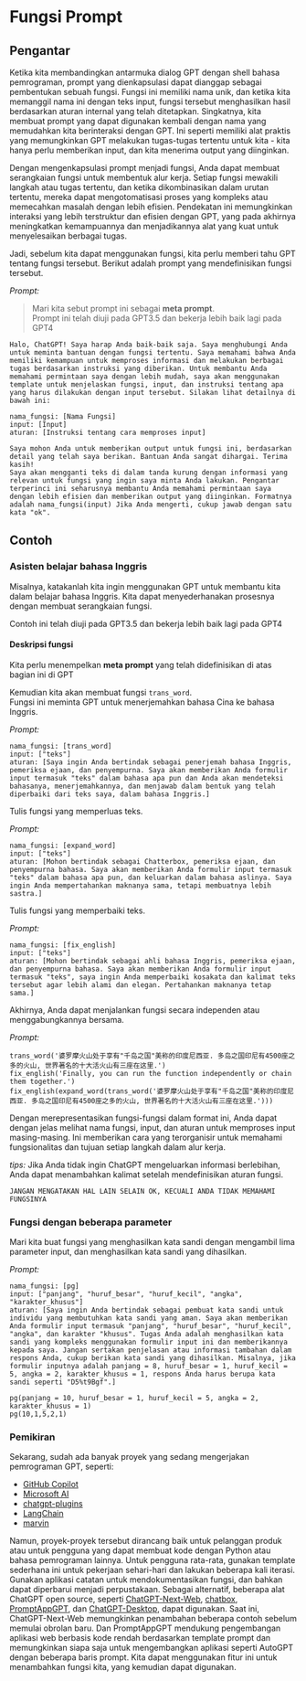 

# Fungsi Prompt

## Pengantar
Ketika kita membandingkan antarmuka dialog GPT dengan shell bahasa pemrograman, prompt yang dienkapsulasi dapat dianggap sebagai pembentukan sebuah fungsi. Fungsi ini memiliki nama unik, dan ketika kita memanggil nama ini dengan teks input, fungsi tersebut menghasilkan hasil berdasarkan aturan internal yang telah ditetapkan. Singkatnya, kita membuat prompt yang dapat digunakan kembali dengan nama yang memudahkan kita berinteraksi dengan GPT. Ini seperti memiliki alat praktis yang memungkinkan GPT melakukan tugas-tugas tertentu untuk kita - kita hanya perlu memberikan input, dan kita menerima output yang diinginkan.

Dengan mengenkapsulasi prompt menjadi fungsi, Anda dapat membuat serangkaian fungsi untuk membentuk alur kerja. Setiap fungsi mewakili langkah atau tugas tertentu, dan ketika dikombinasikan dalam urutan tertentu, mereka dapat mengotomatisasi proses yang kompleks atau memecahkan masalah dengan lebih efisien. Pendekatan ini memungkinkan interaksi yang lebih terstruktur dan efisien dengan GPT, yang pada akhirnya meningkatkan kemampuannya dan menjadikannya alat yang kuat untuk menyelesaikan berbagai tugas.

Jadi, sebelum kita dapat menggunakan fungsi, kita perlu memberi tahu GPT tentang fungsi tersebut. Berikut adalah prompt yang mendefinisikan fungsi tersebut.

*Prompt:*
> Mari kita sebut prompt ini sebagai **meta prompt**.  
Prompt ini telah diuji pada GPT3.5 dan bekerja lebih baik lagi pada GPT4

```
Halo, ChatGPT! Saya harap Anda baik-baik saja. Saya menghubungi Anda untuk meminta bantuan dengan fungsi tertentu. Saya memahami bahwa Anda memiliki kemampuan untuk memproses informasi dan melakukan berbagai tugas berdasarkan instruksi yang diberikan. Untuk membantu Anda memahami permintaan saya dengan lebih mudah, saya akan menggunakan template untuk menjelaskan fungsi, input, dan instruksi tentang apa yang harus dilakukan dengan input tersebut. Silakan lihat detailnya di bawah ini:

nama_fungsi: [Nama Fungsi]
input: [Input]
aturan: [Instruksi tentang cara memproses input]

Saya mohon Anda untuk memberikan output untuk fungsi ini, berdasarkan detail yang telah saya berikan. Bantuan Anda sangat dihargai. Terima kasih!
Saya akan mengganti teks di dalam tanda kurung dengan informasi yang relevan untuk fungsi yang ingin saya minta Anda lakukan. Pengantar terperinci ini seharusnya membantu Anda memahami permintaan saya dengan lebih efisien dan memberikan output yang diinginkan. Formatnya adalah nama_fungsi(input) Jika Anda mengerti, cukup jawab dengan satu kata "ok".

```

## Contoh

### Asisten belajar bahasa Inggris
Misalnya, katakanlah kita ingin menggunakan GPT untuk membantu kita dalam belajar bahasa Inggris. Kita dapat menyederhanakan prosesnya dengan membuat serangkaian fungsi.

Contoh ini telah diuji pada GPT3.5 dan bekerja lebih baik lagi pada GPT4

#### Deskripsi fungsi

Kita perlu menempelkan **meta prompt** yang telah didefinisikan di atas bagian ini di GPT

Kemudian kita akan membuat fungsi `trans_word`.  
Fungsi ini meminta GPT untuk menerjemahkan bahasa Cina ke bahasa Inggris.

*Prompt:*
```
nama_fungsi: [trans_word]
input: ["teks"]
aturan: [Saya ingin Anda bertindak sebagai penerjemah bahasa Inggris, pemeriksa ejaan, dan penyempurna. Saya akan memberikan Anda formulir input termasuk "teks" dalam bahasa apa pun dan Anda akan mendeteksi bahasanya, menerjemahkannya, dan menjawab dalam bentuk yang telah diperbaiki dari teks saya, dalam bahasa Inggris.]
```

Tulis fungsi yang memperluas teks.

*Prompt:*
```
nama_fungsi: [expand_word]
input: ["teks"]
aturan: [Mohon bertindak sebagai Chatterbox, pemeriksa ejaan, dan penyempurna bahasa. Saya akan memberikan Anda formulir input termasuk "teks" dalam bahasa apa pun, dan keluarkan dalam bahasa aslinya. Saya ingin Anda mempertahankan maknanya sama, tetapi membuatnya lebih sastra.]
```

Tulis fungsi yang memperbaiki teks.

*Prompt:*
```
nama_fungsi: [fix_english]
input: ["teks"]
aturan: [Mohon bertindak sebagai ahli bahasa Inggris, pemeriksa ejaan, dan penyempurna bahasa. Saya akan memberikan Anda formulir input termasuk "teks", saya ingin Anda memperbaiki kosakata dan kalimat teks tersebut agar lebih alami dan elegan. Pertahankan maknanya tetap sama.]
```

Akhirnya, Anda dapat menjalankan fungsi secara independen atau menggabungkannya bersama.

*Prompt:*
```
trans_word('婆罗摩火山处于享有"千岛之国"美称的印度尼西亚. 多岛之国印尼有4500座之多的火山, 世界著名的十大活火山有三座在这里.')
fix_english('Finally, you can run the function independently or chain them together.')
fix_english(expand_word(trans_word('婆罗摩火山处于享有"千岛之国"美称的印度尼西亚. 多岛之国印尼有4500座之多的火山, 世界著名的十大活火山有三座在这里.')))
```

Dengan merepresentasikan fungsi-fungsi dalam format ini, Anda dapat dengan jelas melihat nama fungsi, input, dan aturan untuk memproses input masing-masing. Ini memberikan cara yang terorganisir untuk memahami fungsionalitas dan tujuan setiap langkah dalam alur kerja.

_tips:_
Jika Anda tidak ingin ChatGPT mengeluarkan informasi berlebihan, Anda dapat menambahkan kalimat setelah mendefinisikan aturan fungsi.
```
JANGAN MENGATAKAN HAL LAIN SELAIN OK, KECUALI ANDA TIDAK MEMAHAMI FUNGSINYA
```

### Fungsi dengan beberapa parameter
Mari kita buat fungsi yang menghasilkan kata sandi dengan mengambil lima parameter input, dan menghasilkan kata sandi yang dihasilkan.

*Prompt:*
```
nama_fungsi: [pg]
input: ["panjang", "huruf_besar", "huruf_kecil", "angka", "karakter_khusus"]
aturan: [Saya ingin Anda bertindak sebagai pembuat kata sandi untuk individu yang membutuhkan kata sandi yang aman. Saya akan memberikan Anda formulir input termasuk "panjang", "huruf_besar", "huruf_kecil", "angka", dan karakter "khusus". Tugas Anda adalah menghasilkan kata sandi yang kompleks menggunakan formulir input ini dan memberikannya kepada saya. Jangan sertakan penjelasan atau informasi tambahan dalam respons Anda, cukup berikan kata sandi yang dihasilkan. Misalnya, jika formulir inputnya adalah panjang = 8, huruf_besar = 1, huruf_kecil = 5, angka = 2, karakter_khusus = 1, respons Anda harus berupa kata sandi seperti "D5%t9Bgf".]
```
```
pg(panjang = 10, huruf_besar = 1, huruf_kecil = 5, angka = 2, karakter_khusus = 1)
pg(10,1,5,2,1)
```

### Pemikiran
Sekarang, sudah ada banyak proyek yang sedang mengerjakan pemrograman GPT, seperti:
- [GitHub Copilot](https://github.com/features/copilot)
- [Microsoft AI](https://www.microsoft.com/en-us/ai)
- [chatgpt-plugins](https://openai.com/blog/chatgpt-plugins)
- [LangChain](https://github.com/hwchase17/langchain)
- [marvin](https://github.com/PrefectHQ/marvin)

Namun, proyek-proyek tersebut dirancang baik untuk pelanggan produk atau untuk pengguna yang dapat membuat kode dengan Python atau bahasa pemrograman lainnya. 
Untuk pengguna rata-rata, gunakan template sederhana ini untuk pekerjaan sehari-hari dan lakukan beberapa kali iterasi. Gunakan aplikasi catatan untuk mendokumentasikan fungsi, dan bahkan dapat diperbarui menjadi perpustakaan. 
Sebagai alternatif, beberapa alat ChatGPT open source, seperti [ChatGPT-Next-Web](https://github.com/Yidadaa/ChatGPT-Next-Web), [chatbox](https://github.com/Bin-Huang/chatbox), [PromptAppGPT](https://github.com/mleoking/PromptAppGPT), dan [ChatGPT-Desktop](https://github.com/lencx/ChatGPT), dapat digunakan. Saat ini, ChatGPT-Next-Web memungkinkan penambahan beberapa contoh sebelum memulai obrolan baru. Dan PromptAppGPT mendukung pengembangan aplikasi web berbasis kode rendah berdasarkan template prompt dan memungkinkan siapa saja untuk mengembangkan aplikasi seperti AutoGPT dengan beberapa baris prompt.
Kita dapat menggunakan fitur ini untuk menambahkan fungsi kita, yang kemudian dapat digunakan.

